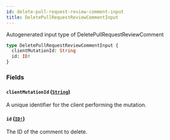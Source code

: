 ```yaml
---
id: delete-pull-request-review-comment-input
title: DeletePullRequestReviewCommentInput
---
```


Autogenerated input type of DeletePullRequestReviewComment

```graphql
type DeletePullRequestReviewCommentInput {
  clientMutationId: String
  id: ID!
}
```

### Fields

#### `clientMutationId` ([`String`](/docs/api/scalars/string))

A unique identifier for the client performing the mutation.

#### `id` ([`ID!`](/docs/api/scalars/id))

The ID of the comment to delete.
